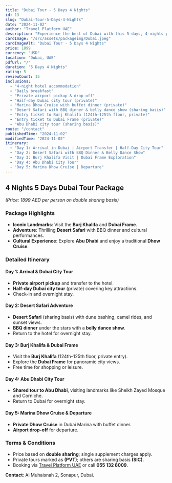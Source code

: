 ```yaml
---
title: "Dubai Tour - 5 Days 4 Nights"
id: 13
slug: "Dubai-Tour-5-Days-4-Nights"
date: "2024-11-02"
author: "Travel Platform UAE"
description: "Experience the best of Dubai with this 5-days, 4-nights package featuring iconic landmarks, desert adventures, and cultural tours."
cardImage: "/src/assets/packageimg/Dubai.jpeg"
cardImageAlt: "Dubai Tour - 5 Days 4 Nights"
price: 1899
currency: "USD"
location: "Dubai, UAE"
pdfUrl: "/"
duration: "5 Days 4 Nights"
rating: 5
reviewCount: 15
inclusions:
  - "4-night hotel accommodation"
  - "Daily breakfast"
  - "Private airport pickup & drop-off"
  - "Half-day Dubai city tour (private)"
  - "Marina Dhow Cruise with buffet dinner (private)"
  - "Desert Safari with BBQ dinner & belly dance show (sharing basis)"
  - "Entry ticket to Burj Khalifa (124th–125th floor, private)"
  - "Entry ticket to Dubai Frame (private)"
  - "Abu Dhabi city tour (sharing basis)"
route: "/contact"
publishedTime: "2024-11-02"
modifiedTime: "2024-11-02"
itinerary:
  - "Day 1: Arrival in Dubai | Airport Transfer | Half-Day City Tour"
  - "Day 2: Desert Safari with BBQ Dinner & Belly Dance Show"
  - "Day 3: Burj Khalifa Visit | Dubai Frame Exploration"
  - "Day 4: Abu Dhabi City Tour"
  - "Day 5: Marina Dhow Cruise | Departure"
---
```


## 4 Nights 5 Days Dubai Tour Package  
*(Price: 1899 AED per person on double sharing basis)*  

### **Package Highlights**  
- **Iconic Landmarks**: Visit the **Burj Khalifa** and **Dubai Frame**.  
- **Adventure**: Thrilling **Desert Safari** with BBQ dinner and cultural performances.  
- **Cultural Experience**: Explore **Abu Dhabi** and enjoy a traditional **Dhow Cruise**.  

### **Detailed Itinerary**  

#### **Day 1: Arrival & Dubai City Tour**  
- **Private airport pickup** and transfer to the hotel.  
- **Half-day Dubai city tour** (private) covering key attractions.  
- Check-in and overnight stay.  

#### **Day 2: Desert Safari Adventure**  
- **Desert Safari** (sharing basis) with dune bashing, camel rides, and sunset views.  
- **BBQ dinner** under the stars with a **belly dance show**.  
- Return to the hotel for overnight stay.  

#### **Day 3: Burj Khalifa & Dubai Frame**  
- Visit the **Burj Khalifa** (124th–125th floor, private entry).  
- Explore the **Dubai Frame** for panoramic city views.  
- Free time for shopping or leisure.  

#### **Day 4: Abu Dhabi City Tour**  
- **Shared tour to Abu Dhabi**, visiting landmarks like Sheikh Zayed Mosque and Corniche.  
- Return to Dubai for overnight stay.  

#### **Day 5: Marina Dhow Cruise & Departure**  
- **Private Dhow Cruise** in Dubai Marina with buffet dinner.  
- **Airport drop-off** for departure.  

### **Terms & Conditions**  
- Price based on **double sharing**; single supplement charges apply.  
- Private tours marked as **(PVT)**; others are sharing basis **(SIC)**.  
- Booking via [Travel Platform UAE](https://travelplatformuae.com/) or call **055 132 8009**.  

**Contact**: Al Muhaisnah 2, Sonapur, Dubai.  
